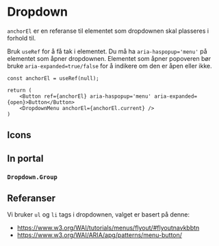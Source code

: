 


<Meta of={DropdownMenuStories} />

# Dropdown

<Primary />
<Controls />

`anchorEl` er en referanse til elementet som dropdownen skal plasseres i forhold til.

Bruk `useRef` for å få tak i elementet.
Du må ha `aria-haspopup='menu'` på elementet som åpner dropdownen.
Elementet som åpner popoveren bør bruke `aria-expanded=true/false` for å indikere om den er åpen eller ikke.

```tsx
const anchorEl = useRef(null);

return (
    <Button ref={anchorEl} aria-haspopup='menu' aria-expanded={open}>Button</Button>
    <DropdownMenu anchorEl={anchorEl.current} />
)
```

## Icons

<Canvas of={DropdownMenuStories.Icons} />

## In portal

<Canvas of={DropdownMenuStories.InPortal} />

### `Dropdown.Group`

<ArgsTable of={DropdownMenu.Group} />

## Referanser

Vi bruker `ul` og `li` tags i dropdownen, valget er basert på denne:

- https://www.w3.org/WAI/tutorials/menus/flyout/#flyoutnavkbbtn
- https://www.w3.org/WAI/ARIA/apg/patterns/menu-button/
